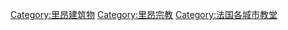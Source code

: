 {{Commonscat|Churches in Lyon}}

[[Category:里昂建筑物|Category:里昂建筑物]]
[[Category:里昂宗教|Category:里昂宗教]]
[[Category:法国各城市教堂|Category:法国各城市教堂]]